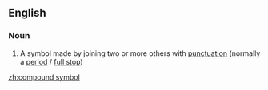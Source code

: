 ==English==

===Noun===
{{en-noun|head=[[compound]] [[symbol]]}}

# {{label|en|computing|in several programming languages}} A symbol made by joining two or more others with [[punctuation]] (normally a [[period]] / [[full stop]])

[[zh:compound symbol]]